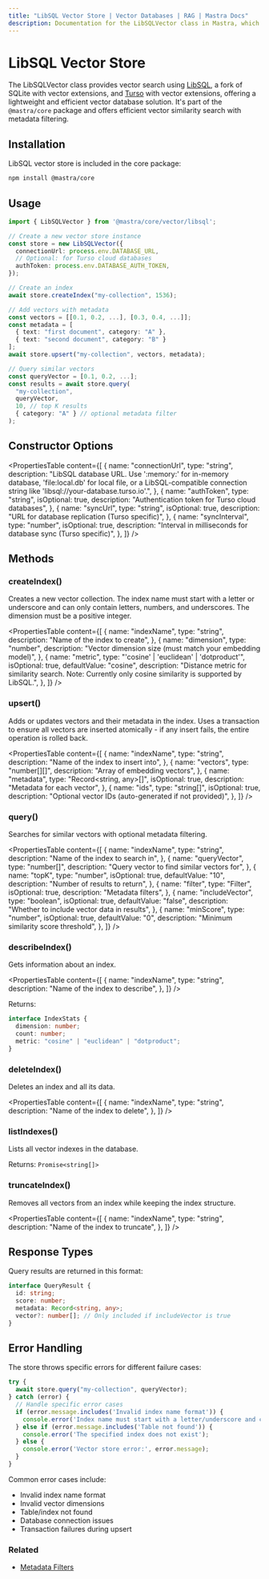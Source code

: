 ```yaml
---
title: "LibSQL Vector Store | Vector Databases | RAG | Mastra Docs"
description: Documentation for the LibSQLVector class in Mastra, which provides vector search using LibSQL with vector extensions.
---
```


# LibSQL Vector Store

The LibSQLVector class provides vector search using [LibSQL](https://github.com/tursodatabase/libsql), a fork of SQLite with vector extensions, and [Turso](https://turso.tech/) with vector extensions, offering a lightweight and efficient vector database solution.
It's part of the `@mastra/core` package and offers efficient vector similarity search with metadata filtering.

## Installation

LibSQL vector store is included in the core package:

```bash copy
npm install @mastra/core
```

## Usage

```typescript copy showLineNumbers
import { LibSQLVector } from '@mastra/core/vector/libsql';

// Create a new vector store instance
const store = new LibSQLVector({
  connectionUrl: process.env.DATABASE_URL,
  // Optional: for Turso cloud databases
  authToken: process.env.DATABASE_AUTH_TOKEN,
});

// Create an index
await store.createIndex("my-collection", 1536);

// Add vectors with metadata
const vectors = [[0.1, 0.2, ...], [0.3, 0.4, ...]];
const metadata = [
  { text: "first document", category: "A" },
  { text: "second document", category: "B" }
];
await store.upsert("my-collection", vectors, metadata);

// Query similar vectors
const queryVector = [0.1, 0.2, ...];
const results = await store.query(
  "my-collection",
  queryVector,
  10, // top K results
  { category: "A" } // optional metadata filter
);
```

## Constructor Options

<PropertiesTable
  content={[
    {
      name: "connectionUrl",
      type: "string",
      description: "LibSQL database URL. Use ':memory:' for in-memory database, 'file:local.db' for local file, or a LibSQL-compatible connection string like 'libsql://your-database.turso.io'.",
    },
    {
      name: "authToken",
      type: "string",
      isOptional: true,
      description: "Authentication token for Turso cloud databases",
    },
    {
      name: "syncUrl",
      type: "string",
      isOptional: true,
      description: "URL for database replication (Turso specific)",
    },
    {
      name: "syncInterval",
      type: "number",
      isOptional: true,
      description: "Interval in milliseconds for database sync (Turso specific)",
    },
  ]}
/>

## Methods

### createIndex()

Creates a new vector collection. The index name must start with a letter or underscore and can only contain letters, numbers, and underscores. The dimension must be a positive integer.

<PropertiesTable
  content={[
    {
      name: "indexName",
      type: "string",
      description: "Name of the index to create",
    },
    {
      name: "dimension",
      type: "number",
      description: "Vector dimension size (must match your embedding model)",
    },
    {
      name: "metric",
      type: "'cosine' | 'euclidean' | 'dotproduct'",
      isOptional: true,
      defaultValue: "cosine",
      description: "Distance metric for similarity search. Note: Currently only cosine similarity is supported by LibSQL.",
    },
  ]}
/>

### upsert()

Adds or updates vectors and their metadata in the index. Uses a transaction to ensure all vectors are inserted atomically - if any insert fails, the entire operation is rolled back.

<PropertiesTable
  content={[
    {
      name: "indexName",
      type: "string",
      description: "Name of the index to insert into",
    },
    {
      name: "vectors",
      type: "number[][]",
      description: "Array of embedding vectors",
    },
    {
      name: "metadata",
      type: "Record<string, any>[]",
      isOptional: true,
      description: "Metadata for each vector",
    },
    {
      name: "ids",
      type: "string[]",
      isOptional: true,
      description: "Optional vector IDs (auto-generated if not provided)",
    },
  ]}
/>

### query()

Searches for similar vectors with optional metadata filtering.

<PropertiesTable
  content={[
    {
      name: "indexName",
      type: "string",
      description: "Name of the index to search in",
    },
    {
      name: "queryVector",
      type: "number[]",
      description: "Query vector to find similar vectors for",
    },
    {
      name: "topK",
      type: "number",
      isOptional: true,
      defaultValue: "10",
      description: "Number of results to return",
    },
    {
      name: "filter",
      type: "Filter",
      isOptional: true,
      description: "Metadata filters",
    },
    {
      name: "includeVector",
      type: "boolean",
      isOptional: true,
      defaultValue: "false",
      description: "Whether to include vector data in results",
    },
    {
      name: "minScore",
      type: "number",
      isOptional: true,
      defaultValue: "0",
      description: "Minimum similarity score threshold",
    },
  ]}
/>

### describeIndex()

Gets information about an index.

<PropertiesTable
  content={[
    {
      name: "indexName",
      type: "string",
      description: "Name of the index to describe",
    },
  ]}
/>

Returns:

```typescript copy
interface IndexStats {
  dimension: number;
  count: number;
  metric: "cosine" | "euclidean" | "dotproduct";
}
```

### deleteIndex()

Deletes an index and all its data.

<PropertiesTable
  content={[
    {
      name: "indexName",
      type: "string",
      description: "Name of the index to delete",
    },
  ]}
/>

### listIndexes()

Lists all vector indexes in the database.

Returns: `Promise<string[]>`

### truncateIndex()

Removes all vectors from an index while keeping the index structure.

<PropertiesTable
  content={[
    {
      name: "indexName",
      type: "string",
      description: "Name of the index to truncate",
    },
  ]}
/>

## Response Types

Query results are returned in this format:

```typescript copy
interface QueryResult {
  id: string;
  score: number;
  metadata: Record<string, any>;
  vector?: number[]; // Only included if includeVector is true
}
```

## Error Handling

The store throws specific errors for different failure cases:

```typescript copy
try {
  await store.query("my-collection", queryVector);
} catch (error) {
  // Handle specific error cases
  if (error.message.includes('Invalid index name format')) {
    console.error('Index name must start with a letter/underscore and contain only alphanumeric characters');
  } else if (error.message.includes('Table not found')) {
    console.error('The specified index does not exist');
  } else {
    console.error('Vector store error:', error.message);
  }
}
```

Common error cases include:
- Invalid index name format
- Invalid vector dimensions
- Table/index not found
- Database connection issues
- Transaction failures during upsert

### Related
- [Metadata Filters](./metadata-filters)
